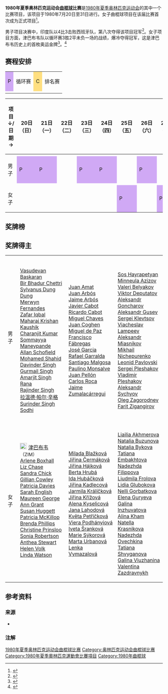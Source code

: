 {{NoteTA|G1=Sports}}
{{Infobox Olympic event
| event = 曲棍球
| games = 1980年夏季
| image = 
| image_size = 
| caption = 
| venues = [[中央迪納摩體育場|中央迪納摩體育場]]小迪纳摩竞技场<br />[[Young_Pioneers_Stadium|Young Pioneers Stadium]]
| dates = 1980年7月20日至31日
| competitors = 
| nations = 
| prev = [[1976年夏季奥林匹克运动会曲棍球比赛|1976]]
| next = [[1984年夏季奥林匹克运动会曲棍球比赛|1984]]
}}
'''1980年夏季奥林匹克运动会[[曲棍球|曲棍球]]比赛'''是[[1980年夏季奥林匹克运动会|1980年夏季奥林匹克运动会]]的其中一个比赛项目，该项目于1980年7月20日至31日进行。女子曲棍球项目在该届比赛首次成为正式项目<ref>{{cite web|url=https://www.insidethegames.biz/articles/1096683/big-read-1980-zimbabwe-hockey|title=Zimbabwe's first Olympic gold and the forgotten hockey fairytale of 1980|work=Inside the Games|date=2020-07-26|accessdate=2020-09-26|archiveurl=https://web.archive.org/web/20200923194107/https://www.insidethegames.biz/articles/1096683/big-read-1980-zimbabwe-hockey|archivedate=2020-09-23|dead-url=no}}</ref>。

男子项目决赛中，印度队以4比3击败西班牙队，第八次夺得该项目冠军<ref>{{cite web|url=https://www.thehindu.com/sport/hockey/1980-olympics-india-sinks-spain-for-gold/article3649630.ece|title=1980 Olympics: India sinks Spain for gold|publisher=The Hindu|date=2012-07-17|accessdate=2020-09-26|archiveurl=https://web.archive.org/web/20130219234322/https://www.thehindu.com/sport/hockey/1980-olympics-india-sinks-spain-for-gold/article3649630.ece|archivedate=2013-02-19|dead-url=no}}</ref>。女子项目方面，津巴布韦队以循环赛3胜2平未负一场的战绩，爆冷夺得冠军，这是津巴布韦历史上的首枚奥运金牌<ref>{{cite book | title = Moscow Olympics 1980 – Zimbabwe Women's Hockey Gold Medallists | year = 1980 | location = Salisbury | publisher = Zimbabwe Olympic Committee | type = commemorative booklet | ref = [[津巴布韦奥林匹克委员会|Zimbabwe Olympic Committee]]}}</ref>。<ref name="SR">{{cite web |url=https://www.sports-reference.com/olympics/summer/1980/HOK/ |archive-url=https://web.archive.org/web/20200417090354/https://www.sports-reference.com/olympics/summer/1980/HOK/ |archive-date=2020-04-17 |title=Hockey at the 1980 Moscow Summer Games |work=Sports Reference |accessdate=2019-10-12 |dead-url=yes }}</ref>

==赛程安排==
{| class="wikitable" style="margin:0.5em auto; font-size:90%; line-height:1.25em;" width=60%;
|-
| style="background-color:#D0A9F5;text-align:center;" |P||循环赛
| style="background-color:#FFDF80;text-align:center;" |C||排名赛
|-
|}
{| class="wikitable" style="margin:0.5em auto; font-size:90%; line-height:1.25em;"
|- style="text-align:center;"
! 项目 ↓/日期 → || 20日（日） || 21日（一） || 22日（二） || 23日（三） || 24日（四） || 25日（五） || 26日（六） || 27日（日） || 28日（一） || 29日（二） || 30日（三） || 31日（四）
|-
|- style="text-align:center;"
| style="text-align:left;" | 男子 || style="background-color:#D0A9F5;" |P || style="background-color:#D0A9F5;" |P || || style="background-color:#D0A9F5;" |P || style="background-color:#D0A9F5;" |P || || style="background-color:#D0A9F5;" |P || || || style="background-color:#FFDF80;" |C || || 
|-
|- style="text-align:center;"
| style="text-align:left;" | 女子 || || || || || || style="background-color:#D0A9F5;" |P || || style="background-color:#D0A9F5;" |P || style="background-color:#D0A9F5;" |P || || style="background-color:#D0A9F5;" |P || style="background-color:#D0A9F5;" |P
|}

==奖牌榜==
{{Medals table
 | caption        = 
 | host           = URS
 | flag_template  = flagIOC
 | event          = 1980年夏季
 | team           = 
 | gold_IND = 1 | silver_IND = 0 | bronze_IND = 0
 | gold_ZIM = 1 | silver_ZIM = 0 | bronze_ZIM = 0
 | gold_ESP = 0 | silver_ESP = 1 | bronze_ESP = 0
 | gold_TCH = 0 | silver_TCH = 1 | bronze_TCH = 0
 | gold_URS = 0 | silver_URS = 0 | bronze_URS = 2 | host_URS = yes
}}

==奖牌得主==
{| {{MedalistTable|type=項目}}
|-
|男子
|{{flagIOCteam|IND|1980年夏季}}<br />[[Vasudevan_Baskaran|Vasudevan Baskaran]]<br />[[Bir_Bhadur_Chettri|Bir Bhadur Chettri]]<br />[[Sylvanus_Dung_Dung|Sylvanus Dung Dung]]<br />[[Merwyn_Fernandes|Merwyn Fernandes]]<br />[[Zafar_Iqbal_(field_hockey)|Zafar Iqbal]]<br />[[Maharaj_Krishan_Kaushik|Maharaj Krishan Kaushik]]<br />[[Charanjit_Kumar|Charanjit Kumar]]<br />[[Sommayya_Maneypande|Sommayya Maneypande]]<br />[[Allan_Schofield|Allan Schofield]]<br />[[Mohamed_Shahid|Mohamed Shahid]]<br />[[Davinder_Singh_(field_hockey)|Davinder Singh]]<br />[[Gurmail_Singh|Gurmail Singh]]<br />[[Amarjit_Singh_Rana|Amarjit Singh Rana]]<br />[[Rajinder_Singh_Jr.|Rajinder Singh]]<br />[[拉温德·帕尔·辛格|拉温德·帕尔·辛格]]<br />[[Surinder_Singh_Sodhi|Surinder Singh Sodhi]]
|{{flagIOCteam|ESP|1980年夏季}}<br />[[Juan_Amat|Juan Amat]]<br />[[Juan_Arbós|Juan Arbós]]<br />[[Jaime_Arbós|Jaime Arbós]]<br />[[Javier_Cabot|Javier Cabot]]<br />[[Ricardo_Cabot|Ricardo Cabot]]<br />[[Miguel_Chaves|Miguel Chaves]]<br />[[Juan_Coghen|Juan Coghen]]<br />[[Miguel_de_Paz|Miguel de Paz]]<br />[[Francisco_Fábregas_Bosch|Francisco Fábregas]]<br />[[José_Garcia|José Garcia]]<br />[[Rafael_Garralda|Rafael Garralda]]<br />[[Santiago_Malgosa|Santiago Malgosa]]<br />[[Paulino_Monsalve|Paulino Monsalve]]<br />[[Juan_Pellón|Juan Pellón]]<br />[[Carlos_Roca|Carlos Roca]]<br />[[Jaime_Zumalacárregui|Jaime Zumalacárregui]]
|{{flagIOCteam|URS|1980年夏季}}<br />[[Sos_Hayrapetyan|Sos Hayrapetyan]]<br />[[Minneula_Azizov|Minneula Azizov]]<br />[[Valeri_Belyakov|Valeri Belyakov]]<br />[[Viktor_Deputatov|Viktor Deputatov]]<br />[[Aleksandr_Goncharov|Aleksandr Goncharov]]<br />[[Aleksandr_Gusev_(field_hockey)|Aleksandr Gusev]]<br />[[Sergei_Klevtsov|Sergei Klevtsov]]<br />[[Viacheslav_Lampeev|Viacheslav Lampeev]]<br />[[Aleksandr_Miasnikov|Aleksandr Miasnikov]]<br />[[Mikhail_Nichepurenko|Mikhail Nichepurenko]]<br />[[Leonid_Pavlovski|Leonid Pavlovski]]<br />[[Sergei_Pleshakov|Sergei Pleshakov]]<br />[[Vladimir_Pleshakov|Vladimir Pleshakov]]<br />[[Aleksandr_Sychyov|Aleksandr Sychyov]]<br />[[Oleg_Zagorodnev|Oleg Zagorodnev]]<br />[[Farit_Zigangirov|Farit Zigangirov]]
|-
|女子
|[[File:Flag_of_Zimbabwe.svg|22x20px]] [[1980年夏季奥林匹克运动会津巴布韦女子国家曲棍球队|津巴布韦]]<span style="font-size:90%;">（ZIM）</span><br />[[Arlene_Boxhall|Arlene Boxhall]]<br />[[Liz_Chase|Liz Chase]]<br />[[Sandra_Chick|Sandra Chick]]<br />[[Gillian_Cowley|Gillian Cowley]]<br />[[Patricia_Davies|Patricia Davies]]<br />[[Sarah_English|Sarah English]]<br />[[Maureen_George|Maureen George]]<br />[[Ann_Grant|Ann Grant]]<br />[[Susan_Huggett|Susan Huggett]]<br />[[Patricia_McKillop|Patricia McKillop]]<br />[[Brenda_Phillips|Brenda Phillips]]<br />[[Christine_Prinsloo|Christine Prinsloo]]<br />[[Sonia_Robertson|Sonia Robertson]]<br />[[Anthea_Stewart|Anthea Stewart]]<br />[[Helen_Volk|Helen Volk]]<br />[[Linda_Watson|Linda Watson]]
|{{flagIOCteam|TCH|1980年夏季}}<br />[[Milada_Blažková|Milada Blažková]]<br />[[Jiřina_Čermáková|Jiřina Čermáková]]<br />[[Jiřina_Hájková|Jiřina Hájková]]<br />[[Berta_Hrubá|Berta Hrubá]]<br />[[Ida_Hubáčková|Ida Hubáčková]]<br />[[Jiřina_Kadlecová|Jiřina Kadlecová]]<br />[[Jarmila_Králíčková|Jarmila Králíčková]]<br />[[Jiřina_Křížová|Jiřina Křížová]]<br />[[Alena_Kyselicová|Alena Kyselicová]]<br />[[Jana_Lahodová|Jana Lahodová]]<br />[[Květa_Petříčková|Květa Petříčková]]<br />[[Viera_Podhányiová|Viera Podhányiová]]<br />[[Iveta_Šranková|Iveta Šranková]]<br />[[Marie_Sýkorová|Marie Sýkorová]]<br />[[Marta_Urbanová|Marta Urbanová]]<br />[[Lenka_Vymazalová|Lenka Vymazalová]]
|{{flagIOCteam|URS|1980年夏季}}<br />[[Liailia_Akhmerova|Liailia Akhmerova]]<br />[[Natalia_Buzunova|Natalia Buzunova]]<br />[[Natalia_Bykova|Natalia Bykova]]<br />[[Tatiana_Embakhtova|Tatiana Embakhtova]]<br />[[Nadezhda_Filippova|Nadezhda Filippova]]<br />[[Liudmila_Frolova|Liudmila Frolova]]<br />[[Lidia_Glubokova|Lidia Glubokova]]<br />[[Nelli_Gorbatkova|Nelli Gorbatkova]]<br />[[Elena_Guryeva|Elena Guryeva]]<br />[[Galina_Inzhuvatova|Galina Inzhuvatova]]<br />[[Alina_Kham|Alina Kham]]<br />[[Natella_Krasnikova|Natella Krasnikova]]<br />[[Nadezhda_Ovechkina|Nadezhda Ovechkina]]<br />[[Tatiana_Shvyganova|Tatiana Shvyganova]]<br />[[Galina_Viuzhanina|Galina Viuzhanina]]<br />[[Valentina_Zazdravnykh|Valentina Zazdravnykh]]
|}

==参考资料==
===来源===
* {{cite book |series=Games of the XXII Olympiad: Official Report |volume=Vol.3 |author=Organising Committee of the Games of the XXII Olympiad |location=Moscow |publisher=Fizkultura i Sport |year=1981 |title=Participants and Results |pages=366–385 |chapter=Hockey |chapterurl=http://library.la84.org/6oic/OfficialReports/1980/or1980v3.pdf#page=364 |chapter-format=PDF |accessdate=2016-08-09 |archive-date=2013-10-17 |archive-url=https://web.archive.org/web/20131017050303/http://library.la84.org/6oic/OfficialReports/1980/or1980v3.pdf#page=364 |dead-url=no }}

===注解===
{{reflist}}

{{奥林匹克运动会曲棍球比赛}}

[[Category:1980年夏季奥林匹克运动会曲棍球比赛|]]
[[Category:奥林匹克运动会曲棍球比赛|Category:奥林匹克运动会曲棍球比赛]]
[[Category:1980年夏季奧林匹克運動會比賽項目|Category:1980年夏季奧林匹克運動會比賽項目]]
[[Category:1980年曲棍球|Category:1980年曲棍球]]